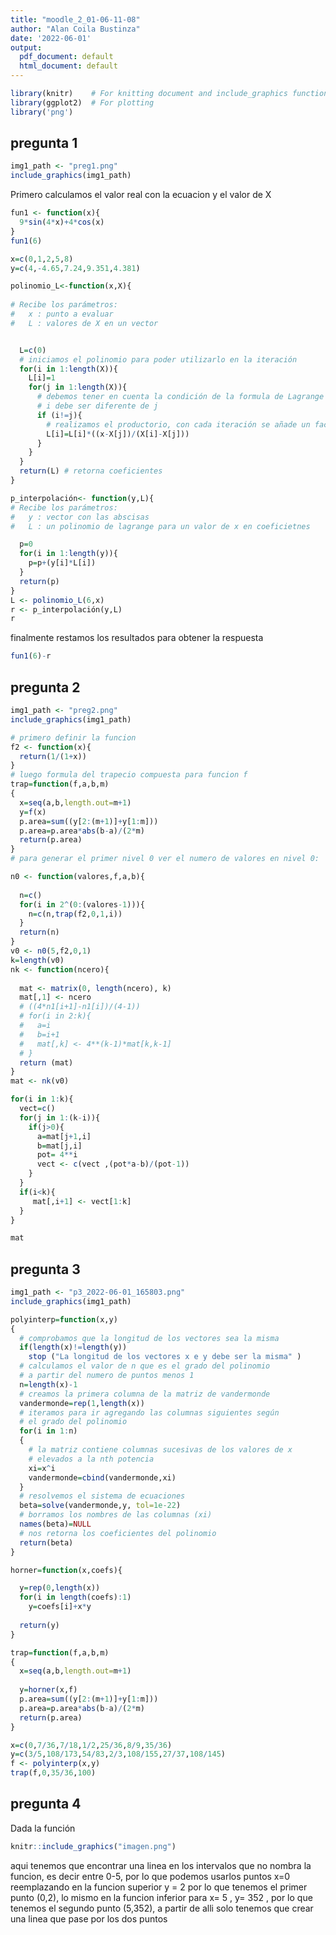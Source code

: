 ```yaml
---
title: "moodle_2_01-06-11-08"
author: "Alan Coila Bustinza"
date: '2022-06-01'
output:
  pdf_document: default
  html_document: default
---
```

```r
library(knitr)    # For knitting document and include_graphics function
library(ggplot2)  # For plotting
library('png') 
```
## pregunta 1

```r
img1_path <- "preg1.png"
include_graphics(img1_path)
```
Primero calculamos el valor real con la ecuacion y el valor de X

```r
fun1 <- function(x){
  9*sin(4*x)+4*cos(x)
}
fun1(6)
```

```r

x=c(0,1,2,5,8)
y=c(4,-4.65,7.24,9.351,4.381)

```
```r
polinomio_L<-function(x,X){
  
# Recibe los parámetros:
#   x : punto a evaluar
#   L : valores de X en un vector


  L=c(0)
  # iniciamos el polinomio para poder utilizarlo en la iteración
  for(i in 1:length(X)){
    L[i]=1
    for(j in 1:length(X)){
      # debemos tener en cuenta la condición de la formula de Lagrange
      # i debe ser diferente de j
      if (i!=j){
        # realizamos el productorio, con cada iteración se añade un factor
        L[i]=L[i]*((x-X[j])/(X[i]-X[j]))
      }
    }
  }
  return(L) # retorna coeficientes
}

p_interpolación<- function(y,L){
# Recibe los parámetros:
#   y : vector con las abscisas
#   L : un polinomio de lagrange para un valor de x en coeficietnes

  p=0
  for(i in 1:length(y)){
    p=p+(y[i]*L[i])
  }
  return(p)
}
L <- polinomio_L(6,x)
r <- p_interpolación(y,L)
r
```
finalmente restamos los resultados para obtener la respuesta
```r
fun1(6)-r
```

## pregunta 2

```r
img1_path <- "preg2.png"
include_graphics(img1_path)
```
```r
# primero definir la funcion
f2 <- function(x){
  return(1/(1+x))
}
# luego formula del trapecio compuesta para funcion f
trap=function(f,a,b,m)
{
  x=seq(a,b,length.out=m+1)
  y=f(x)
  p.area=sum((y[2:(m+1)]+y[1:m]))
  p.area=p.area*abs(b-a)/(2*m)
  return(p.area)
}
# para generar el primer nivel 0 ver el numero de valores en nivel 0:

n0 <- function(valores,f,a,b){
  
  n=c()
  for(i in 2^(0:(valores-1))){
    n=c(n,trap(f2,0,1,i))
  }
  return(n)
}
v0 <- n0(5,f2,0,1)
k=length(v0)
nk <- function(ncero){
  
  mat <- matrix(0, length(ncero), k)
  mat[,1] <- ncero
  # ((4*n1[i+1]-n1[i])/(4-1))
  # for(i in 2:k){
  #   a=i
  #   b=i+1
  #   mat[,k] <- 4**(k-1)*mat[k,k-1]
  # }
  return (mat)
}
mat <- nk(v0)

for(i in 1:k){
  vect=c()
  for(j in 1:(k-i)){
    if(j>0){
      a=mat[j+1,i]
      b=mat[j,i]
      pot= 4**i
      vect <- c(vect ,(pot*a-b)/(pot-1))
    }
  }
  if(i<k){
     mat[,i+1] <- vect[1:k]
  }
}

mat


```

## pregunta 3

```r
img1_path <- "p3_2022-06-01_165803.png"
include_graphics(img1_path)
```

```r

polyinterp=function(x,y)
{
  # comprobamos que la longitud de los vectores sea la misma
  if(length(x)!=length(y))
    stop ("La longitud de los vectores x e y debe ser la misma" )
  # calculamos el valor de n que es el grado del polinomio
  # a partir del numero de puntos menos 1
  n=length(x)-1
  # creamos la primera columna de la matriz de vandermonde
  vandermonde=rep(1,length(x))
  # iteramos para ir agregando las columnas siguientes según
  # el grado del polinomio
  for(i in 1:n)
  {
    # la matriz contiene columnas sucesivas de los valores de x
    # elevados a la nth potencia
    xi=x^i
    vandermonde=cbind(vandermonde,xi)
  }
  # resolvemos el sistema de ecuaciones
  beta=solve(vandermonde,y, tol=1e-22)
  # borramos los nombres de las columnas (xi)
  names(beta)=NULL
  # nos retorna los coeficientes del polinomio
  return(beta)
}

horner=function(x,coefs){

  y=rep(0,length(x))
  for(i in length(coefs):1)
    y=coefs[i]+x*y
  
  return(y)
}

trap=function(f,a,b,m)
{
  x=seq(a,b,length.out=m+1)
  
  y=horner(x,f)
  p.area=sum((y[2:(m+1)]+y[1:m]))
  p.area=p.area*abs(b-a)/(2*m)
  return(p.area)
}

x=c(0,7/36,7/18,1/2,25/36,8/9,35/36)
y=c(3/5,108/173,54/83,2/3,108/155,27/37,108/145)
f <- polyinterp(x,y)
trap(f,0,35/36,100)


```


## pregunta 4

Dada la función

```r
knitr::include_graphics("imagen.png")
```

aqui tenemos que encontrar una linea en los intervalos que no nombra la funcion, es decir entre 0-5, por lo que podemos usarlos puntos x=0 reemplazando en la funcion superior y = 2 por lo que tenemos el primer punto (0,2), lo mismo en la funcion inferior para  x= 5 , y= 352 , por lo que tenemos el segundo punto (5,352), a partir de alli solo tenemos que crear una linea que pase por los dos puntos
